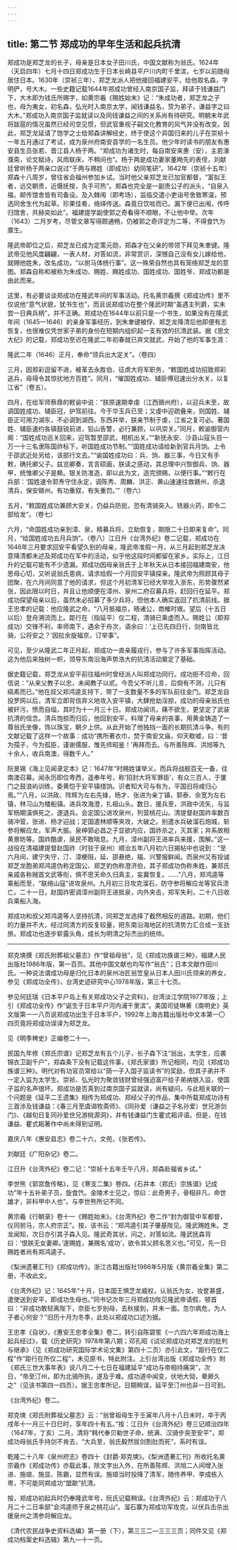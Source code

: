 ```yaml
---
---
---
```

title: 第二节 郑成功的早年生活和起兵抗清
---




郑成功是郑芝龙的长子，母亲是日本女子田川氏，中国文献称为翁氏。1624年（天启四年）七月十四日郑成功生于日本长崎县平户川内町千里滨，七岁以前随母居住日本。1630年（崇祯三年），郑芝龙派人把他接回福建安平，给他取名森，字明俨，号大木。一些史籍记载1644年郑成功曾经入南京国子监，拜读于钱谦益门下，大木即为钱氏所赐字，如黄宗羲《赐姓始末》记：“朱成功者，郑芝龙之子也，母为夷女，初名森，弘光时入南京太学，闻钱谦益名，贽为弟子，谦益字之曰大木。”郑成功入南京国子监就读以及同钱谦益之间的关系尚有待研究。明朝末年武将跋扈的情况虽然已经司空见惯，但武官重视子嗣文化教育的风气并没有改变。因此，郑芝龙延请了饱学之士给郑森讲解经史，终于使这个异国归来的儿子在崇祯十一年五月通过了考试，成为泉州府南安县学的一名生员。他少年时读书的朋友有惠安县生员张若、晋江县人杨于两。“郑成功为诸生时，每自南安来惠（安），主若濠濮斋，论文赋诗，风雨联床，不稍间也”。杨于两是成功妻家董飏先的表侄，刘献廷曾听杨于两亲口说过“于两与赐姓（即成功）幼同笔研”。1642年（崇祯十五年）郑森十八周岁，曾往省会福州参加乡试。当时他父亲郑芝龙已加官都督，“富拟王者，远交朝贵，近慑抚按，灸手可热”。郑森也完全是一副贵公子的派头，“自泉入福，邮传馆舍皆有司备设。及入棘闱（即考场），监临交遣小吏诣号舍致寒温，预选同舍生代为起草。珍果佳肴，络绎传送。森竟日饮啖而已。漏下便已出闱，传呼归馆舍，共赫奕如此”。福建提学副使郭之奇看得不顺眼，不让他中举。次年（1643）二月岁考，尽管文章写得颇通畅，仍被郭之奇评定为二等，不得食饩为廪生。

隆武帝即位之后，郑芝龙已成为定策元勋，郑森才在父亲的带领下拜见朱聿键。隆武帝见他风度翩翩，一表人材，对答如流，非常赏识，深憾自己没有女儿嫁给他，就赐他姓朱，改名成功，“以驸马体统行事”。这一殊荣自然也具有笼络郑芝龙的意图。郑森自称和被称为朱成功、赐姓、赐姓成功、国姓成功、国姓爷、郑成功都是由此而来。

这里，有必要谈谈郑成功在隆武年间的军事活动。托名黄宗羲撰《郑成功传》里不仅说他“意气状貌，犹书生也”，而且说郑成功在整个隆武时期“虽遇主列爵，实未尝一日典兵柄”，并不正确。郑成功在1644年以前只是一个书生，如果没有在隆武年间（1645—1646）的亲身军事经历，到朱聿键被俘、郑芝龙降清后他即便有志恢复，也很难仅凭世家子弟的身份在短期内组织起一支有效的抗清武装。据《思文大纪》的记载，郑成功至迟在隆武二年初春就已弃文就武，开始了他的军事生涯：

隆武二年（1646）正月，奉命“领兵出大定关”。（卷四）

三月，因郑彩逗留不进，被革去永胜伯、征虏大将军职务，“敕国姓成功招致郑彩逃兵，毋得令其惊扰地方百姓”。同月，“催国姓成功、辅臣傅冠速出分水关，以复江省”（卷五）。

四月，在给军师蔡鼎的敕谕中说：“朕原速期幸虔（江西赣州府），以迎兵未至，故调国姓成功、辅臣冠，护驾前往。今于华玉兵已至；又虔中迎疏叠来，则国姓、辅臣正可用力湖东，不必调到湖西。东西并举，朕亲节制于虔，江省之复可必。著国姓、辅臣速约各镇鼓锐前进，铅山告警，必行兼顾，以巩崇关。”同月，敕谕御营内阁：“国姓成功巡关回来，迎驾暂至邵武，相机出关。”“新抚永安、沙县山寇头目一万一十三名隶陈国祚标下，听国姓成功节制。”“国姓成功请给新到官兵月饷。上令于邵武近处另给，该部行文去。”“谕国姓成功曰：兵、饷、器三事，今日又有手敕，确托卿父子。兹览卿奏，言言硕画，朕读之感动，其总理中兴恢御兵、饷、器甲，统惟卿父子是赖。银关防准造，即以此为文，造完颁赐，以便行事。”“敕行在兵部：‘国姓速令郭焘守住永定，调陈秀、周麟、洪正、黄山速速往救赣州，杀退清兵，保安赣州。有功重叙，有失重罚。’”（卷六）

五月，“敕国姓成功兼顾大安关，仍益兵防扼，恐有清骑突入。铣器火药，即令二部给发”。（卷七）

六月，“命国姓成功亲到漳、泉，精募兵将，立助恢复，期限二十日即来复命”。同月，“给国姓成功五月兵饷”。（卷八）江日升《台湾外纪》卷二记载，郑成功在1646年三月要求回安平看望久别的母亲，隆武帝准假一月，从三月起到郑芝龙决意降清都未述及郑成功在军中的活动，似乎他这段时间都留在家乡。实际上，江日升的记载可能有不少遗漏。郑成功因母亲翁氏于上年秋天从日本接回福建南安，他思母心切，又听说翁氏患病，请求给假一个月回安平镇探亲。隆武帝为照顾其母子团聚，在六月间同意了他的请求，但这个月初清军已经大举攻入浙东，形势骤然紧张，因此限以时日，并且让他顺便在漳州、泉州二府召募兵将，赶回行在延平。郑成功探望母亲以后，虽然未必招募了多少兵将，但他本人确实返回了抗清前线。据王忠孝的记载：他应隆武之命，“八月抵福京，晤诸公，商榷时艰。望后（十五日以后）登舟溯流而上。距行在（指延平）仅二程，清骑已乘虚而入。赐姓公（即郑成功）交锋不利，率师南下，遇余于舟次，语余曰：‘上已先四日行，剑南皆北骑，公将安之？’因拉余旋福京，订举事”。

可见，至少从隆武二年正月起，郑成功一直亲履戎行，参与了许多军事指挥活动。这为他后来独树一帜，领导东南沿海声势浩大的抗清活动奠定了基础。

据史籍记载，郑芝龙从安平前往福州时曾经派人叫郑成功同行。成功拒不应命，回信说：“从来父教子以忠，未闻教子以贰。今吾父不听儿言，后倘有不测，儿只有缟素而已。”他在叔父郑鸿逵支持下，带了一支数量不多的军队前往金门。郑芝龙自投罗网以后，清军立即背信弃义地攻入安平镇，大肆抢劫淫掠，成功的母亲翁氏也被奸污，愤而自缢，其时为十一月三十日。郑成功闻讯，痛不欲生，更坚定了武装抗清的信念。清兵饱掠而归后，他回到安平，料理了母亲的丧事，用黄金铸造了一尊翁氏坐像，饰以珠宝，朝夕上供。从此开始了他独挡一面的长期抗清斗争。有的文献记载了这样一个故事：成功“携所著衣巾，焚于南安文庙，仰天欷嘘，曰：‘昔为孺子，今为孤臣，谨谢儒服，惟先师昭鉴！’再拜而去。与所善陈辉、洪旭等九十余人，收兵南澳，得数千人。”

阮旻锡《海上见闻录定本》记：1647年“时赐姓谋举义，而兵将战舰百无一备，往南澳召募。闻永历即位粤西，遥奉年号，称‘招封大将军罪臣’，有众三百人，于厦门之鼓浪屿训练，委黄恺于安平镇措饷。识者知大可与有为，平国旧将咸归心焉。”“八月，以洪政、阵辉为左右先锋，杨才、张进为亲丁镇，郭泰、余宽为左右镇，林习山为楼船镇。进兵攻海澄，扎祖山头。数日，援兵至，洪政中流矢，与监军杨期潢俱死之，遂退兵。会定国公进攻泉州，列营桃花山。清提督赵国祚率数百骑冲营，张进、杨才迎战；定国遣林顺等夹攻，大破之。别遣水兵破溜石炮城，斩参将解应龙，军声大振。泉绅郭必昌之子显欲内应，国祚杀之，灭其家；并系故相黄景昉等。国祚酷虐，泉民不敢喘息。九月，漳州副将王进率兵来援，围解。”这一战役在清福建提督赵国祚（时驻于泉州）顺治五年八月初六日揭帖中也说到：“至六月间，建宁失守，汀、漳梗阻，延、邵悬绝，福、兴警报鲜闻。而泉州又有投诚郑芝龙胞弟郑鸿逵伪称定国公、郑芝豹伪称澄济伯，其子郑成功伪称朱姓，兼郑氏亲戚各称贼首文武等衔，俱不思天命久归真主，妄冀恢复。……”八月，郑鸿逵等乘船而至，“联络山寇”进攻泉州。九月初三日攻克溜石，防守参将解应龙等官兵溃亡。二十一日，赵国祚密调漳州副将王进抵泉，内外夹击，郑军失利，二十八日收兵乘船入海。

郑成功和叔父郑鸿逵等人坚持抗清，同郑芝龙选择了截然相反的道路。初期，他们的力量并不大，经过同清方的反复较量，把东南沿海地区的抗清势力汇合成一支劲旅。郑成功也逐步崭露头角，成长为明清之际杰出的统帅。



* * *



郑克塽撰《郑氏附葬祖父墓志》作“曾祖母翁”，见《郑成功族谱三种》，福建人民出版社1986年版，第一百页。其他中国文献也均写作“翁氏”；日本文献作田川氏。一种说法谓成功母是归化日本的泉州冶匠翁笠皇从日本人田川氏领来的养女，参见《郑成功全传》，台湾史迹研究中心1978年版，第三十七页。 ​​​​​​​​​



参见何廷瑞《日本平户岛上有关郑成功父子之资料》，台湾淡江学院1977年版；上引《郑成功全传》作“诞生于日本平户河内浦千里滨”。美国司徒琳著《南明史》英文版第一一八页说郑成功出生于日本平户，1992年上海古籍出版社中文本第一〇四页竟将郑成功误译为郑芝龙。 ​​​​​​​​​



见《明季稗史》正编卷二十一。 ​​​​​​​​​



民国九年修《郑氏宗谱》记郑芝龙有五个儿子，长子森下注“翁出，太学生，应袭锦衣卫副千户”，郑森条下没有记载这件事，《郑氏家谱》所记相同，均见《郑成功族谱三种》。明代对有功官员常给以“荫一子入国子监读书”的奖励，但其子弟并不一定入监为太学生。崇祯、弘光时为聚敛钱财曾经强迫富户给子弟纳银入监，使国子监的名声很坏。郑成功是否真到过南京国子监就读，尚有疑问。与此相关联的一个问题是《延平二王遗集》相传为郑成功、郑经父子的作品，集中所载郑成功诗有三首涉及钱谦益：《春三月至虞谒牧斋师》、《同孙爱（谦益之子名孙爱）世兄游剑门》、《越旬日复同孙爱世兄游桃源洞》，并有钱谦益门生瞿式耜评语。但是，在钱谦益、瞿式耜著作中尚未得到证明。 ​​​​​​​​​



嘉庆八年《惠安县志》卷二十六，文苑，《张若传》。 ​​​​​​​​​



刘献廷《广阳杂记》卷二。 ​​​​​​​​​



江日升《台湾外纪》卷二记：“崇祯十五年壬午八月，郑森赴福省乡试。” ​​​​​​​​​



李世熊《郭宫詹传略》，见《寒支二集》卷四。《石井本（郑氏）宗族谱》记成功“年十五补弟子员，旋食饩。金陵术士见之，惊曰：此奇男子，骨相非凡，命世雄才，非科甲中人也”。与李世熊所记不同。 ​​​​​​​​​



黄宗羲《行朝录》卷十一《赐姓始末》。《台湾外纪》卷二作“封为御营中军都督，仪同驸马，宗人府宗正”。按，该书云：“郑鸿逵引其子肇基陛见。隆武赐姓朱。芝龙闻知，次日亦引其子森入见。隆武奇其状，问之，对答如流。隆武抚森背曰：‘恨朕无女妻卿。’遂赐姓，兼赐名‘成功’，欲令其父顾名思义也。”可见，先一日赐姓者尚有郑鸿逵子。 ​​​​​​​​​



《梨洲遗著汇刊》《郑成功传》。浙江古籍出版社1986年5月版《黄宗羲全集》第二册，不收此文。 ​​​​​​​​​



《台湾外纪》记：1645年“十月，日本国王惧芝龙威权，认翁氏为女，妆奁甚盛，遣使送到安平，即成功生母也。”同书记次年三月郑成功陛见隆武帝请假，顿首曰：“非成功敢轻离陛下，奈臣七岁别母，去秋接到，并未一面。忽尔病危，为人子者心何安？”旧历十月为冬季，此处以郑成功口述为据。 ​​​​​​​​​



王忠孝《自状》，《惠安王忠孝全集》卷二，转引自陈碧笙《一六四六年郑成功海上起兵经过》，载《历史研究》1978年第八期；邓孔昭《试论郑成功对郑芝龙的批判与继承》（见《郑成功研究国际学术论文集》第四十二页）亦引此文，“距行在仅二程”作“距行在所仅二程”，未见原书，特此附注。上引台湾出版《郑成功全传》附《郑氏三世大事年表》说八月二十七日在福建延平“成功与帝相持痛哭”，次日，“帝至汀州，即为北骑所执，遂及于难。成功道中闻变，伏地大恸，晕厥久之”（见该书第四一四页）。据王忠孝所记，日期稍误，延平至汀州也非一日可到。 ​​​​​​​​​



《台湾外纪》卷二。 ​​​​​​​​​



郑克塽《郑氏附葬祖父墓志》云：“翁曾祖母生于壬寅年八月十八日未时，卒于丙戌年十一月三十日巳时，享年四十有五。”按：江日升《台湾外纪》卷三记顺治四年（1647年，丁亥）二月，清将“韩代奉贝勒世子命，统满、汉骑步突至安平”，郑成功母翁氏手持剑不肯去，“大兵至，翁氏毅然拔剑割肚而死”，系时有误。 ​​​​​​​​​



乾隆二十八年《泉州府志》卷四十《封爵·郑克塽》。《梨洲遗著汇刊》所收托名黄宗羲作《郑成功传》亦载此事，除文字出入外，在所善陈辉、洪旭二人间增入张进、施琅、施显、陈霸，显然有误。施琅当时投降了清军，随佟养甲、李成栋入粤，不可能同郑成功“盟歃”抗清。 ​​​​​​​​​



按，郑成功初起兵时仍奉隆武年号，阮氏记载稍误。《台湾外纪》云：郑成功于八月二十二日率部“会鸿逵师于泉之桃花山”。溜石寨为郑成功军攻克，以伏兵击杀出援泉州之清参将解应龙。 ​​​​​​​​​



《清代农民战争史资料选编》第一册（下），第三三二—三三三页；同件又见《郑成功档案史料选辑》第九—十一页。 ​​​​​​​​​